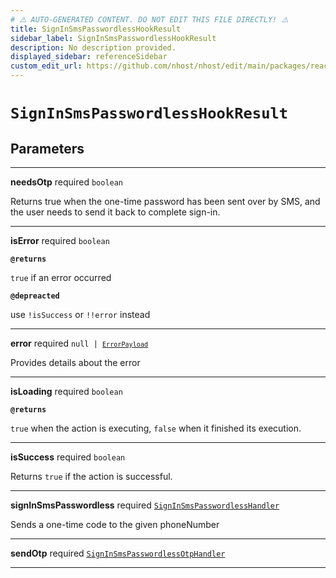 ```yaml
---
# ⚠️ AUTO-GENERATED CONTENT. DO NOT EDIT THIS FILE DIRECTLY! ⚠️
title: SignInSmsPasswordlessHookResult
sidebar_label: SignInSmsPasswordlessHookResult
description: No description provided.
displayed_sidebar: referenceSidebar
custom_edit_url: https://github.com/nhost/nhost/edit/main/packages/react/src/useSignInSmsPasswordless.ts#L22
---
```


# `SignInSmsPasswordlessHookResult`

## Parameters

---

**<span className="parameter-name">needsOtp</span>** <span className="optional-status">required</span> <code>boolean</code>

Returns true when the one-time password has been sent over by SMS, and the user needs to send it back to complete sign-in.

---

**<span className="parameter-name">isError</span>** <span className="optional-status">required</span> <code>boolean</code>

**`@returns`**

`true` if an error occurred

**`@depreacted`**

use `!isSuccess` or `!!error` instead

---

**<span className="parameter-name">error</span>** <span className="optional-status">required</span> <code>null &#124; [`ErrorPayload`](/reference/docgen/nextjs/types/error-payload)</code>

Provides details about the error

---

**<span className="parameter-name">isLoading</span>** <span className="optional-status">required</span> <code>boolean</code>

**`@returns`**

`true` when the action is executing, `false` when it finished its execution.

---

**<span className="parameter-name">isSuccess</span>** <span className="optional-status">required</span> <code>boolean</code>

Returns `true` if the action is successful.

---

**<span className="parameter-name">signInSmsPasswordless</span>** <span className="optional-status">required</span> [`SignInSmsPasswordlessHandler`](/reference/docgen/nextjs/types/sign-in-sms-passwordless-handler)

Sends a one-time code to the given phoneNumber

---

**<span className="parameter-name">sendOtp</span>** <span className="optional-status">required</span> [`SignInSmsPasswordlessOtpHandler`](/reference/docgen/nextjs/types/sign-in-sms-passwordless-otp-handler)

---
